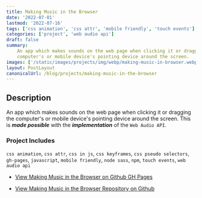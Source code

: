 ```yaml
---
title: Making Music in the Browser
date: '2022-07-01'
lastmod: '2022-07-16'
tags: ['css animation', 'css attr', 'mobile friendly', 'touch events']
categories: ['project', 'web audio api']
draft: false
summary:
    An app which makes sounds on the web page when clicking it or dragging the
    computer's or mobile device's pointing device around the screen.
images: ['/static/images/projects/img/webp/making-music-in-browser.webp']
layout: PostLayout
canonicalUrl: /blog/projects/making-music-in-the-browser
---
```


<Interglobalmedia
	src="/static/images/projects/img/webp/making-music-in-browser.webp"
	author="Maria D. Campbell"
	alt="Making Music in the Browser"
	srcUrl="/static/images/projects/img/webp/making-music-in-browser.webp"
	authorUrl="/about"
/>

## Description

An app which makes sounds on the web page when clicking it or dragging the
computer's or mobile device's pointing device around the screen. This is **_made
possible_** with the **_implementation_** of the `Web Audio API`.

### Project Includes

`css animation`, `css attr`, `css in js`, `css keyframes`,
`css pseudo selectors`, `gh-pages`, `javascript`, `mobile friendly`,
`node sass`, `npm`, `touch events`, `web audio api`

-   [View Making Music in the Browser on Github GH Pages](https://interglobalmedia.github.io/making-music-in-the-browser/)

-   [View Making Music in the Browser Repository on Github](https://github.com/interglobalmedia/making-music-in-the-browser)
